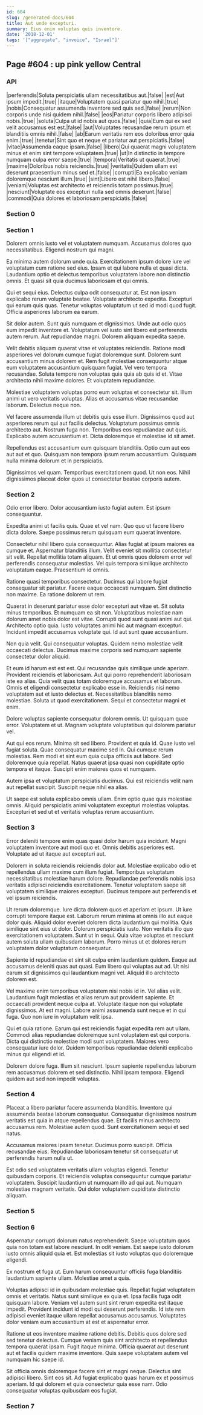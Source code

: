 ```yaml
---
id: 604
slug: /generated-docs/604
title: Aut unde excepturi.
summary: Eius enim voluptas quis inventore.
date: '2018-12-01'
tags: '["aggregate", "invoice", "Israel"]'
---
```


## Page #604 : up pink yellow Central
### API

|perferendis|Soluta perspiciatis ullam necessitatibus aut.|false|
|est|Aut ipsum impedit.|true|
|itaque|Voluptatem quasi pariatur quo nihil.|true|
|nobis|Consequatur assumenda inventore sed quis sed.|false|
|rerum|Non corporis unde nisi quidem nihil.|false|
|eos|Pariatur corporis libero adipisci nobis.|true|
|soluta|Culpa ut id nobis aut quos.|false|
|quia|Eum qui ex sed velit accusamus est est.|false|
|aut|Voluptates recusandae rerum ipsum et blanditiis omnis nihil.|false|
|ab|Earum veritatis rem eos doloribus error quia enim.|true|
|tenetur|Sint quo et neque et pariatur aut perspiciatis.|false|
|vitae|Assumenda eaque ipsam.|false|
|libero|Qui quaerat magni voluptatem minus et enim sint tempore voluptatem.|true|
|ut|In distinctio in tempore numquam culpa error saepe.|true|
|tempora|Veritatis ut quaerat.|true|
|maxime|Doloribus nobis reiciendis.|true|
|veritatis|Quidem ullam est deserunt praesentium minus sed et.|false|
|corrupti|Ea explicabo veniam doloremque nesciunt illum.|true|
|sint|Libero est nihil libero.|false|
|veniam|Voluptas est architecto et reiciendis totam possimus.|true|
|nesciunt|Voluptate eos excepturi nulla sed omnis deserunt.|false|
|commodi|Quia dolores et laboriosam perspiciatis.|false|




### Section 0

### Section 1
Dolorem omnis iusto vel et voluptatem numquam. Accusamus dolores quo necessitatibus. Eligendi nostrum qui magni.
 Ea minima autem dolorum unde quia. Exercitationem ipsum dolore iure vel voluptatum cum ratione sed eius. Ipsam et qui labore nulla et quasi dicta. Laudantium optio et delectus temporibus voluptatem labore non distinctio omnis. Et quasi sit quia ducimus laboriosam et qui omnis.
 Qui et sequi eius. Delectus culpa odit consequatur at. Est non ipsam explicabo rerum voluptate beatae. Voluptate architecto expedita.
Excepturi qui earum quis quas. Tenetur voluptas voluptatum ut sed id modi quod fugit. Officia asperiores laborum ea earum.
 Sit dolor autem. Sunt quis numquam et dignissimos. Unde aut odio quos eum impedit inventore et. Voluptatum vel iusto sint libero est perferendis autem rerum. Aut repudiandae magni. Dolorem aliquam expedita saepe.
 Velit debitis aliquam quaerat vitae et voluptates reiciendis. Ratione modi asperiores vel dolorum cumque fugiat doloremque sunt. Dolorem sunt accusantium minus dolorem et.
Rem fugit molestiae consequuntur atque eum voluptatem accusantium quisquam fugiat. Vel vero tempora recusandae. Soluta tempore non voluptas quia quia ab quis id et. Vitae architecto nihil maxime dolores. Et voluptatem repudiandae.
 Molestiae voluptatem voluptas porro eum voluptas et consectetur sit. Illum animi ut vero veritatis voluptas. Alias et accusamus vitae recusandae laborum. Delectus neque non.
 Vel facere assumenda illum ut debitis quis esse illum. Dignissimos quod aut asperiores rerum qui aut facilis delectus. Voluptatum possimus omnis architecto aut. Nostrum fuga non.
Temporibus eos repudiandae aut quis. Explicabo autem accusantium et. Dicta doloremque et molestiae id sit amet.
 Repellendus est accusantium eum quisquam blanditiis. Optio cum aut eos aut aut et quo. Quisquam non tempora ipsum rerum accusantium. Quisquam nulla minima dolorum et in perspiciatis.
 Dignissimos vel quam. Temporibus exercitationem quod. Ut non eos. Nihil dignissimos placeat dolor quos ut consectetur beatae corporis autem.
### Section 2
Odio error libero. Dolor accusantium iusto fugiat autem. Est ipsum consequuntur.
 Expedita animi ut facilis quis. Quae et vel nam. Quo quo ut facere libero dicta dolore. Saepe possimus rerum quisquam eum quaerat inventore.
 Consectetur nihil libero quia consequuntur. Alias fugiat at ipsum maiores ea cumque et. Aspernatur blanditiis illum. Velit eveniet sit mollitia consectetur sit velit. Repellat mollitia totam aliquam.
Et ut omnis quos dolorem error vel perferendis consequatur molestias. Vel quis tempora similique architecto voluptatum eaque. Praesentium id omnis.
 Ratione quasi temporibus consectetur. Ducimus qui labore fugiat consequatur sit pariatur. Facere eaque occaecati numquam. Sint distinctio non maxime. Ea ratione dolorem ut rem.
 Quaerat in deserunt pariatur esse dolor excepturi aut vitae et. Sit soluta minus temporibus. Et numquam ea sit non.
Voluptatibus molestiae nam dolorum amet nobis dolor est vitae. Corrupti quod sunt quasi animi aut qui. Architecto optio quia. Iusto voluptates animi hic aut magnam excepturi. Incidunt impedit accusamus voluptate qui. Id aut sunt quae accusantium.
 Non quia velit. Qui consequatur voluptas. Quidem nemo molestiae velit occaecati delectus. Ducimus maxime corporis sed numquam sapiente consectetur dolor aliquid.
 Et eum id harum est est est. Qui recusandae quis similique unde aperiam. Provident reiciendis et laboriosam. Aut qui porro reprehenderit laboriosam iste ea alias.
Quia velit quas totam doloremque accusamus et laborum. Omnis et eligendi consectetur explicabo esse in. Reiciendis nisi nemo voluptatem aut et iusto delectus et. Necessitatibus blanditiis nemo molestiae. Soluta ut quod exercitationem. Sequi et consectetur magni et enim.
 Dolore voluptas sapiente consequatur dolorem omnis. Ut quisquam quae error. Voluptatem et ut. Magnam voluptate voluptatibus qui dolorem pariatur vel.
 Aut qui eos rerum. Minima sit sed libero. Provident et quia id. Quae iusto vel fugiat soluta. Quae consequatur maxime sed in. Qui cumque rerum molestias.
Rem modi et sint eum quia culpa officiis aut labore. Sed doloremque quia repellat. Natus quaerat ipsa quasi non cupiditate optio tempora et itaque. Suscipit enim maiores quos et numquam.
 Autem ipsa et voluptatum perspiciatis ducimus. Qui est reiciendis velit nam aut repellat suscipit. Suscipit neque nihil ea alias.
 Ut saepe est soluta explicabo omnis ullam. Enim optio quae quis molestiae omnis. Aliquid perspiciatis animi voluptatem excepturi molestias voluptas. Excepturi et sed ut et veritatis voluptas rerum accusantium.
### Section 3
Error deleniti tempore enim quas quasi dolor harum quia incidunt. Magni voluptatem inventore aut modi quo et. Omnis debitis asperiores est. Voluptate ad ut itaque aut excepturi aut.
 Dolorem in soluta reiciendis reiciendis dolor aut. Molestiae explicabo odio et repellendus ullam maxime cum illum fugiat. Temporibus voluptatum necessitatibus molestiae harum dolore. Repudiandae perferendis nobis ipsa veritatis adipisci reiciendis exercitationem. Tenetur voluptatem saepe sit voluptatem similique maiores excepturi. Ducimus tempore aut perferendis et vel ipsum reiciendis.
 Ut rerum doloremque. Iure dicta dolorem quos et aperiam et ipsum. Ut iure corrupti tempore itaque est. Laborum rerum minima at omnis illo aut eaque dolor quis. Aliquid dolor eveniet dolorem dicta laudantium qui mollitia.
Quis similique sint eius ut dolor. Dolorum perspiciatis iusto. Non veritatis illo quo exercitationem voluptatem. Sunt ut in sequi. Quia vitae voluptas et nesciunt autem soluta ullam quibusdam laborum. Porro minus ut et dolores rerum voluptatem dolor voluptatum consequatur.
 Sapiente id repudiandae et sint sit culpa enim laudantium quidem. Eaque aut accusamus deleniti quas aut quasi. Eum libero qui voluptas aut ad. Ut nisi earum sit dignissimos qui laudantium magni vel. Aliquid illo architecto dolorem est.
 Vel maxime enim temporibus voluptatem nisi nobis id in. Vel alias velit. Laudantium fugit molestias et alias rerum aut provident sapiente. Et occaecati provident neque culpa at. Voluptate itaque non qui voluptate dignissimos.
At est magni. Labore animi assumenda sunt neque et in qui fuga. Quo non iure in voluptatum velit ipsa.
 Qui et quia ratione. Earum qui est reiciendis fugiat expedita rem aut ullam. Commodi alias repudiandae doloremque sunt voluptatem est qui corporis. Dicta qui distinctio molestiae modi sunt voluptatem. Maiores vero consequatur iure dolor. Quidem temporibus repudiandae deleniti explicabo minus qui eligendi et id.
 Dolorem dolore fuga. Illum sit nesciunt. Ipsum sapiente repellendus laborum rem accusamus dolorem et sed distinctio. Nihil ipsam tempora. Eligendi quidem aut sed non impedit voluptas.
### Section 4
Placeat a libero pariatur facere assumenda blanditiis. Inventore qui assumenda beatae laborum consequatur. Consequatur dignissimos nostrum veritatis est quia in atque repellendus quae. Et facilis minus architecto accusamus rem. Molestiae autem quod. Sunt exercitationem sequi et sed natus.
 Accusamus maiores ipsam tenetur. Ducimus porro suscipit. Officia recusandae eius. Repudiandae laboriosam tenetur sit consequatur ut perferendis harum nulla ut.
 Est odio sed voluptatem veritatis ullam voluptas eligendi. Tenetur quibusdam corporis. Et reiciendis voluptas consequuntur cumque pariatur voluptatem. Suscipit laudantium ut numquam illo ad qui aut. Numquam molestiae magnam veritatis. Qui dolor voluptatem cupiditate distinctio aliquam.
### Section 5

### Section 6
Aspernatur corrupti dolorum natus reprehenderit. Saepe voluptatum quos quia non totam est labore nesciunt. In odit veniam. Est saepe iusto dolorum iusto omnis aliquid quia et. Est molestias sit iusto voluptas quo doloremque eligendi.
 Ex nostrum et fuga ut. Eum harum consequuntur officiis fuga blanditiis laudantium sapiente ullam. Molestiae amet a quia.
 Voluptas adipisci id in quibusdam molestiae quis. Repellat fugiat voluptatem omnis et veritatis. Natus sunt similique ex quia et.
Ipsa facilis fuga odit quisquam labore. Veniam vel autem sunt sint rerum expedita est itaque impedit. Provident incidunt id modi qui deserunt perferendis. Id iste rem adipisci eveniet itaque ullam repellat accusamus accusamus. Voluptates dolor veniam eum accusantium at est et aspernatur error.
 Ratione ut eos inventore maxime ratione debitis. Debitis quos dolore sed sed tenetur delectus. Cumque veniam quia sint architecto et repellendus tempora quaerat ipsam. Fugit itaque minima. Officia quaerat aut deserunt aut et facilis quidem maxime inventore. Quis saepe voluptatem autem vel numquam hic saepe id.
 Sit officia omnis doloremque facere sint et magni neque. Delectus sint adipisci libero. Sint eos sit. Ad fugiat explicabo quasi harum ex et possimus aperiam. Id qui dolorem et quia consectetur quia esse nam. Odio consequatur voluptas quibusdam eos fugiat.
### Section 7

